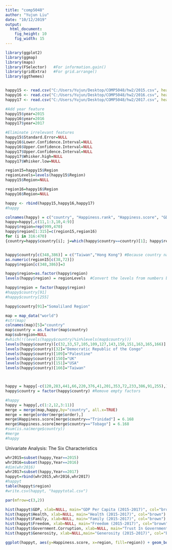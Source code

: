 ---
title: "comp5048"
author: "Yujun Liu"
date: "10/12/2019"
output: 
  html_document: 
    fig_height: 10
    fig_width: 15
---

```{r EDA}

library(ggplot2)
library(ggmap)
library(maps)
library(FSelector)   #For information.gain()
library(gridExtra)   #For grid.arrange()
library(ggthemes)


happy15 <- read.csv("C:/Users/Yujun/Desktop/COMP5048/hw2/2015.csv", header = T, sep = ",")
happy16 <- read.csv("C:/Users/Yujun/Desktop/COMP5048/hw2/2016.csv", header = T, sep = ",")
happy17 <- read.csv("C:/Users/Yujun/Desktop/COMP5048/hw2/2017.csv", header = T, sep = ",")

#Add year feature
happy15$year=2015
happy16$year=2016
happy17$year=2017

#Eliminate irrelevant features
happy15$Standard.Error=NULL
happy16$Lower.Confidence.Interval=NULL
happy16$Upper.Confidence.Interval=NULL
happy17$Upper.Confidence.Interval=NULL
happy17$Whisker.high=NULL
happy17$Whisker.low=NULL

region15=happy15$Region 
regionLevels=levels(happy15$Region)
happy15$Region=NULL     

region16=happy16$Region 
happy16$Region=NULL

happy <- rbind(happy15,happy16,happy17) 
#happy
```


``` {r EDA2}

colnames(happy) = c("country", "Happiness.rank", "Happiness.score", "GDP", "Family", "Health", "Freedom", "Government.Corruption", "Generosity", "Residual", "Year")
happy=happy[,c(11,1:3,10,4:9)]
happy$region=rep(999,470)
happy$region[1:315]=c(region15,region16) 
for (i in 316:470) 
{country=happy$country[i]; j=which(happy$country==country)[1]; happy$region[i]=happy$region[j]}


happy$country[c(348,386)] = c("Taiwan","Hong Kong") #Because country name is differnet(2015,2017)
as.numeric(region15[c(38,72)])
happy$region[c(348,386)]=3

happy$region=as.factor(happy$region)   
levels(happy$region) = regionLevels  #Convert the levels from numbers back to their original names ("Western Europe", etc.) 

happy$region = factor(happy$region) 
#happy$country[91]
#happy$country[255]

happy$country[91]="Somaliland Region"
```


``` {r map}
map = map_data("world")
#str(map)
colnames(map)[5]="country"
map$country = as.factor(map$country)
map$subregion=NULL
#which(!(levels(happy$country)%in%levels(map$country)))
levels(happy$country)[c(32,33,57,105,109,127,143,150,151,163,165,166)]
levels(happy$country)[32]="Democratic Republic of the Congo"
levels(happy$country)[109]="Palestine"
levels(happy$country)[150]="UK"
levels(happy$country)[151]="USA"
levels(happy$country)[166]="Taiwan"



happy = happy[-c(120,283,441,66,220,376,41,201,353,72,233,386,91,255),]   #Remove the undesired rows
happy$country = factor(happy$country) #Remove empty factors 

#happy
happy = happy[,c(1:2,12,3:11)] 
merge = merge(map,happy,by="country", all.x=TRUE) 
merge = merge[order(merge$order),] 
merge$Happiness.score[merge$country=="Trinidad"] = 6.168
merge$Happiness.score[merge$country=="Tobago"] = 6.168
#sum(is.na(merge$country))
#merge
#happy
```

Univariate Analysis: The Six Characteristics
``` {r}
whr2015=subset(happy,Year==2015)
whr2016=subset(happy,Year==2016)
#dim(whr2016)
whr2017=subset(happy,Year==2017)
happyt=rbind(whr2015,whr2016,whr2017)
#happyt
table(happyt$region)
#write.csv(happyt, "happytotal.csv")
```


``` {r}
par(mfrow=c(3,2))

hist(happyt$GDP, xlab=NULL, main="GDP Per Capita (2015-2017)", col="brown")
hist(happyt$Health, xlab=NULL, main="Health (2015-2017)", col="brown")
hist(happyt$Family, xlab=NULL, main="Family (2015-2017)", col="brown")
hist(happyt$Freedom, xlab=NULL, main="Freedom (2015-2017)", col="brown")
hist(happyt$Government.Corruption, xlab=NULL, main="Trust In Government (2015-2017)", col="brown")
hist(happyt$Generosity, xlab=NULL,main="Generosity (2015-2017)", col="brown")
```


``` {r feature}
ggplot(happyt, aes(y=Happiness.score, x=region, fill=region)) + geom_boxplot() + labs(title="Happiness Boxplots By Region (2015-2016)", y="Happiness Score") + theme(axis.title.x=element_blank(), axis.text.x=element_blank(), axis.ticks.x=element_blank()) + scale_fill_discrete(name="Region") 
```


